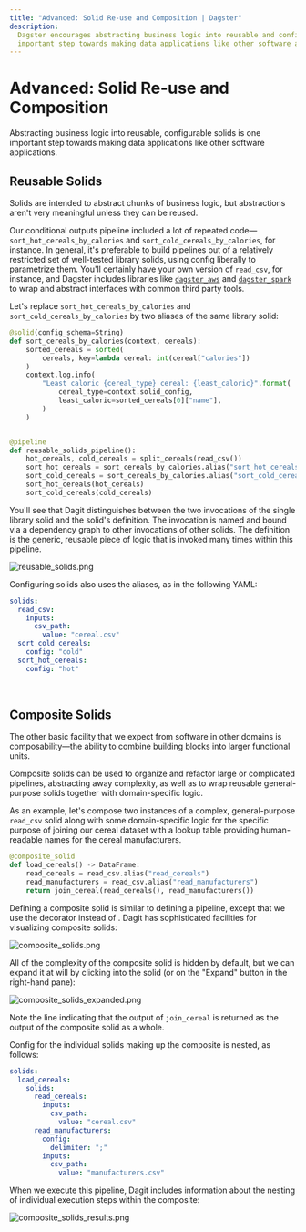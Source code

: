 ```yaml
---
title: "Advanced: Solid Re-use and Composition | Dagster"
description:
  Dagster encourages abstracting business logic into reusable and configurable solids, which is an
  important step towards making data applications like other software applications.
---
```


# Advanced: Solid Re-use and Composition

<CodeReferenceLink filePath="examples/docs_snippets/docs_snippets/intro_tutorial/advanced/solids/" />

Abstracting business logic into reusable, configurable solids is one important step towards making
data applications like other software applications.

## Reusable Solids

Solids are intended to abstract chunks of business logic, but abstractions aren't very meaningful
unless they can be reused.

Our conditional outputs pipeline included a lot of repeated
code—`sort_hot_cereals_by_calories` and `sort_cold_cereals_by_calories`, for instance. In
general, it's preferable to build pipelines out of a relatively restricted set of well-tested
library solids, using config liberally to parametrize them. You'll certainly have your own version
of `read_csv`, for instance, and Dagster includes libraries like
[`dagster_aws`](/\_apidocs/libraries/dagster_aws) and
[`dagster_spark`](/\_apidocs/libraries/dagster_pyspark) to wrap and abstract interfaces with
common third party tools.

Let's replace `sort_hot_cereals_by_calories` and `sort_cold_cereals_by_calories` by two aliases of
the same library solid:

```python file=/intro_tutorial/advanced/solids/reusable_solids.py startafter=start_reusable_solids_marker_0 endbefore=end_reusable_solids_marker_0
@solid(config_schema=String)
def sort_cereals_by_calories(context, cereals):
    sorted_cereals = sorted(
        cereals, key=lambda cereal: int(cereal["calories"])
    )
    context.log.info(
        "Least caloric {cereal_type} cereal: {least_caloric}".format(
            cereal_type=context.solid_config,
            least_caloric=sorted_cereals[0]["name"],
        )
    )


@pipeline
def reusable_solids_pipeline():
    hot_cereals, cold_cereals = split_cereals(read_csv())
    sort_hot_cereals = sort_cereals_by_calories.alias("sort_hot_cereals")
    sort_cold_cereals = sort_cereals_by_calories.alias("sort_cold_cereals")
    sort_hot_cereals(hot_cereals)
    sort_cold_cereals(cold_cereals)
```

You'll see that Dagit distinguishes between the two invocations of the single library solid and the
solid's definition. The invocation is named and bound via a dependency graph to other invocations of
other solids. The definition is the generic, reusable piece of logic that is invoked many times
within this pipeline.

![reusable_solids.png](/images/tutorial/reusable_solids.png)

Configuring solids also uses the aliases, as in the following YAML:

```yaml file=/intro_tutorial/advanced/solids/reusable_solids.yaml
solids:
  read_csv:
    inputs:
      csv_path:
        value: "cereal.csv"
  sort_cold_cereals:
    config: "cold"
  sort_hot_cereals:
    config: "hot"
```

<br />

## Composite Solids

The other basic facility that we expect from software in other domains is composability—the
ability to combine building blocks into larger functional units.

Composite solids can be used to organize and refactor large or complicated pipelines, abstracting
away complexity, as well as to wrap reusable general-purpose solids together with domain-specific
logic.

As an example, let's compose two instances of a complex, general-purpose `read_csv` solid along with
some domain-specific logic for the specific purpose of joining our cereal dataset with a lookup
table providing human-readable names for the cereal manufacturers.

```python file=/intro_tutorial/advanced/solids/composite_solids.py startafter=start_composite_solids_marker_0 endbefore=end_composite_solids_marker_0
@composite_solid
def load_cereals() -> DataFrame:
    read_cereals = read_csv.alias("read_cereals")
    read_manufacturers = read_csv.alias("read_manufacturers")
    return join_cereal(read_cereals(), read_manufacturers())
```

Defining a composite solid is similar to defining a pipeline, except
that we use the <PyObject module="dagster" object="composite_solid" displayText="@composite_solid" /> decorator
instead of <PyObject module="dagster" object="pipeline" displayText="@pipeline" />. Dagit has
sophisticated facilities for visualizing composite solids:

![composite_solids.png](/images/tutorial/composite_solids.png)

All of the complexity of the composite solid is hidden by default, but we can expand it at will by
clicking into the solid (or on the "Expand" button in the right-hand pane):

![composite_solids_expanded.png](/images/tutorial/composite_solids_expanded.png)

Note the line indicating that the output of `join_cereal` is returned as the output of the composite
solid as a whole.

Config for the individual solids making up the composite is nested, as follows:

```yaml file=/intro_tutorial/advanced/solids/composite_solids.yaml
solids:
  load_cereals:
    solids:
      read_cereals:
        inputs:
          csv_path:
            value: "cereal.csv"
      read_manufacturers:
        config:
          delimiter: ";"
        inputs:
          csv_path:
            value: "manufacturers.csv"
```

When we execute this pipeline, Dagit includes information about the nesting of individual execution
steps within the composite:

![composite_solids_results.png](/images/tutorial/composite_solids_results.png)

<br />
